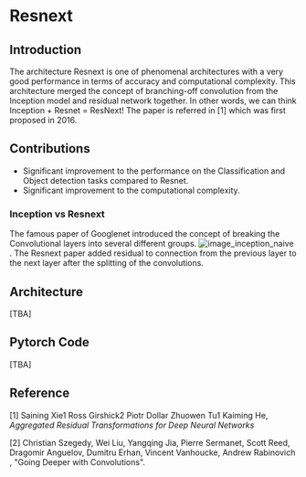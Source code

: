 # Resnext

## Introduction

The architecture Resnext is one of phenomenal architectures with a very good performance in terms of accuracy and computational complexity. This architecture merged the concept of branching-off convolution from the Inception model and residual network together. In other words, we can think Inception + Resnet = ResNext!
The paper is referred in [1] which was first proposed in 2016.

## Contributions

- Significant improvement to the performance on the Classification and Object detection tasks compared to Resnet.
- Significant improvement to the computational complexity.

### Inception vs Resnext

The famous paper of Googlenet introduced the concept of breaking the Convolutional layers into several different groups.
![image_inception_naive](https://huggingface.co/datasets/hf-vision/course-assets/blob/main/inception_naive.png) . The Resnext paper added residual to connection from the previous layer to the next layer after the splitting of the convolutions.

## Architecture

[TBA]

## Pytorch Code

[TBA]

## Reference

[1] Saining Xie1 Ross Girshick2 Piotr Dollar Zhuowen Tu1 Kaiming He, *Aggregated Residual Transformations for Deep Neural Networks*

[2] Christian Szegedy, Wei Liu, Yangqing Jia, Pierre Sermanet, Scott Reed, Dragomir Anguelov, Dumitru Erhan, Vincent Vanhoucke, Andrew Rabinovich , "Going Deeper with Convolutions". 
